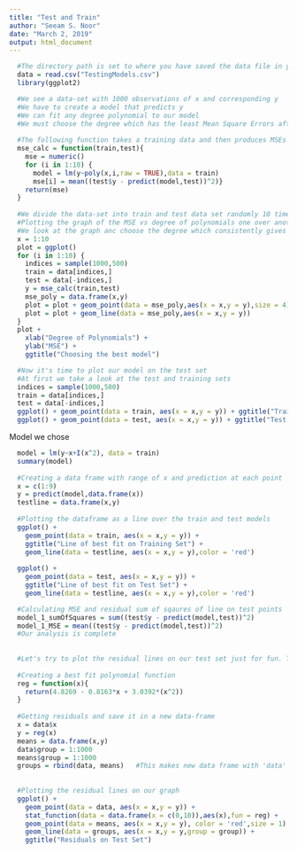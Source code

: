 ```yaml
---
title: "Test and Train"
author: "Seeam S. Noor"
date: "March 2, 2019"
output: html_document
---
```


```r
  
  #The directory path is set to where you have saved the data file in your hardware
  data = read.csv("TestingModels.csv")
  library(ggplot2)

```

```r
  #We see a data-set with 1000 observations of x and corresponding y
  #We have to create a model that predicts y
  #We can fit any degree polynomial to our model 
  #We must choose the degree which has the least Mean Square Errors after prediction (MSE)
  
  #The following function takes a training data and then produces MSEs for prediction on testing data for upto 10 degree polynomial models
  mse_calc = function(train,test){
    mse = numeric()
    for (i in 1:10) {
      model = lm(y~poly(x,i,raw = TRUE),data = train)
      mse[i] = mean((test$y - predict(model,test))^2)}
    return(mse)
  }
  
  #We divide the data-set into train and test data set randomly 10 times
  #Plotting the graph of the MSE vs degree of polynomials one over another for 10 combination of train and test sets
  #We look at the graph anc choose the degree which consistently gives lowest MSE for all 10 train-test data-set combinations
  x = 1:10
  plot = ggplot()
  for (i in 1:10) {
    indices = sample(1000,500)
    train = data[indices,]
    test = data[-indices,]
    y = mse_calc(train,test)
    mse_poly = data.frame(x,y)
    plot = plot + geom_point(data = mse_poly,aes(x = x,y = y),size = 4)
    plot = plot + geom_line(data = mse_poly,aes(x = x,y = y))
  }
  plot + 
    xlab("Degree of Polynomials") + 
    ylab("MSE") + 
    ggtitle("Choosing the best model")

```

```r
  #Now it's time to plot our model on the test set
  #At first we take a look at the test and training sets
  indices = sample(1000,500)
  train = data[indices,]
  test = data[-indices,]
  ggplot() + geom_point(data = train, aes(x = x,y = y)) + ggtitle("Training Set")
  ggplot() + geom_point(data = test, aes(x = x,y = y)) + ggtitle("Test Set")
```
  
  
  Model we chose
```r
  model = lm(y~x+I(x^2), data = train)
  summary(model)
  
  #Creating a data frame with range of x and prediction at each point 
  x = c(1:9)
  y = predict(model,data.frame(x))
  testline = data.frame(x,y)
  
  #Plotting the dataframe as a line over the train and test models
  ggplot() + 
    geom_point(data = train, aes(x = x,y = y)) +
    ggtitle("Line of best fit on Training Set") +
    geom_line(data = testline, aes(x = x,y = y),color = 'red')
  
  ggplot() +
    geom_point(data = test, aes(x = x,y = y)) + 
    ggtitle("Line of best fit on Test Set") + 
    geom_line(data = testline, aes(x = x,y = y),color = 'red')

```

```r
  
  #Calculating MSE and residual sum of sqaures of line on test points
  model_1_sumOfSquares = sum((test$y - predict(model,test))^2)
  model_1_MSE = mean((test$y - predict(model,test))^2)
  #Our analysis is complete
  
  
  #Let's try to plot the residual lines on our test set just for fun. This is how you can do it
  
  #Creating a best fit polynomial function
  reg = function(x){
    return(4.8269 - 0.8163*x + 3.0392*(x^2))
  }
  
  #Getting residuals and save it in a new data-frame
  x = data$x
  y = reg(x)
  means = data.frame(x,y)
  data$group = 1:1000
  means$group = 1:1000
  groups = rbind(data, means)   #This makes new data frame with 'data' piled over 'means'
  
  
  #Plotting the residual lines on our graph
  ggplot() +
    geom_point(data = data, aes(x = x,y = y)) + 
    stat_function(data = data.frame(x = c(0,10)),aes(x),fun = reg) +
    geom_point(data = means, aes(x = x,y = y), color = 'red',size = 1) + 
    geom_line(data = groups, aes(x = x,y = y,group = group)) +
    ggtitle("Residuals on Test Set")

```
